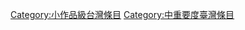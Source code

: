 {{Articles by Quality and Importance|project=臺灣}}
[[Category:小作品級台灣條目|Category:小作品級台灣條目]]
[[Category:中重要度臺灣條目|Category:中重要度臺灣條目]]